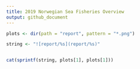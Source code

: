 ```yaml
---
title: 2019 Norwegian Sea Fisheries Overview
output: github_document
---
```


```r
plots <- dir(path = "report", pattern = "*.png")

string <- "![report/%s](report/%s)"


cat(sprintf(string, plots[1], plots[1]))
```




